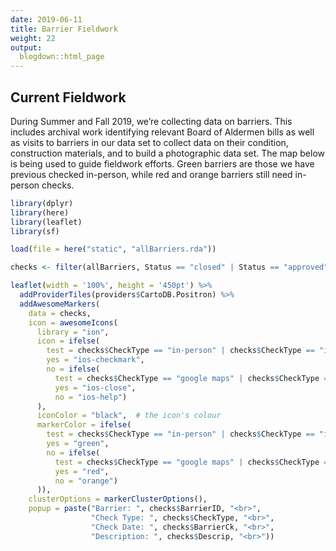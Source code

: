 ```yaml
---
date: 2019-06-11
title: Barrier Fieldwork
weight: 22
output:
  blogdown::html_page
---
```


## Current Fieldwork
During Summer and Fall 2019, we're collecting data on barriers. This includes archival work identifying relevant Board of Aldermen bills as well as visits to barriers in our data set to collect data on their condition, construction materials, and to build a photographic data set. The map below is being used to guide fieldwork efforts. Green barriers are those we have previous checked in-person, while red and orange barriers still need in-person checks.

<p> </p>
```r
library(dplyr)
library(here)
library(leaflet)
library(sf)

load(file = here("static", "allBarriers.rda"))

checks <- filter(allBarriers, Status == "closed" | Status == "approved")

leaflet(width = '100%', height = '450pt') %>% 
  addProviderTiles(providers$CartoDB.Positron) %>% 
  addAwesomeMarkers(
    data = checks, 
    icon = awesomeIcons(
      library = "ion",
      icon = ifelse(
        test = checks$CheckType == "in-person" | checks$CheckType == "in-peson",
        yes = "ios-checkmark", 
        no = ifelse(
          test = checks$CheckType == "google maps" | checks$CheckType == "google satellite",
          yes = "ios-close",
          no = "ios-help")
      ),
      iconColor = "black",  # the icon's colour
      markerColor = ifelse(
        test = checks$CheckType == "in-person" | checks$CheckType == "in-peson",
        yes = "green", 
        no = ifelse(
          test = checks$CheckType == "google maps" | checks$CheckType == "google satellite",
          yes = "red",
          no = "orange")
      )),
    clusterOptions = markerClusterOptions(),
    popup = paste("Barrier: ", checks$BarrierID, "<br>",
                  "Check Type: ", checks$CheckType, "<br>",
                  "Check Date: ", checks$BarrierCk, "<br>",
                  "Description: ", checks$Descrip, "<br>"))
```
<p> </p>